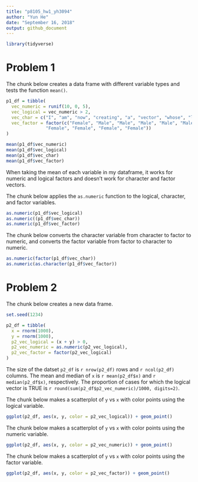 ```yaml
---
title: "p8105_hw1_yh3094"
author: "Yun He"
date: "September 16, 2018"
output: github_document
---
```


```r
library(tidyverse)
```

# Problem 1

The chunk below creates a data frame with different variable types and tests the function `mean()`.

```r
p1_df = tibble(
  vec_numeric = runif(10, 0, 5),
  vec_logical = vec_numeric > 2,
  vec_char = c("I", "am", "now", "creating", "a", "vector", "whose", "length", "is", "10"),
  vec_factor = factor(c("Female", "Male", "Male", "Male", "Male", "Male", 
               "Female", "Female", "Female", "Female"))
)

mean(p1_df$vec_numeric)
mean(p1_df$vec_logical)
mean(p1_df$vec_char)
mean(p1_df$vec_factor)
```

When taking the mean of each variable in my dataframe, it works for numeric and logical factors and doesn't work for character and factor vectors.

The chunk below applies the `as.numeric` function to the logical, character, and factor variables.

```r
as.numeric(p1_df$vec_logical)
as.numeric((p1_df$vec_char))
as.numeric(p1_df$vec_factor)
```

The chunk below converts the character variable from character to factor to numeric, and converts the factor variable from factor to character to numeric.

```r
as.numeric(factor(p1_df$vec_char))
as.numeric(as.character(p1_df$vec_factor))
```

# Problem 2

The chunk below creates a new data frame.

```r
set.seed(1234)

p2_df = tibble(
  x = rnorm(1000),
  y = rnorm(1000),
  p2_vec_logical = (x + y) > 0,
  p2_vec_numeric = as.numeric(p2_vec_logical),
  p2_vec_factor = factor(p2_vec_logical)
)
```

The size of the datset `p2_df` is `r nrow(p2_df)` rows and `r ncol(p2_df)` columns. 
The mean and median of `x` is `r mean(p2_df$x)` and `r median(p2_df$x)`, respectively.
The proportion of cases for which the logical vector is TRUE is `r round(sum(p2_df$p2_vec_numeric)/1000, digits=2)`.

The chunk below makes a scatterplot of `y` vs `x` with color points using the logical variable.

```r
ggplot(p2_df, aes(x, y, color = p2_vec_logical)) + geom_point()
```

The chunk below makes a scatterplot of `y` vs `x` with color points using the numeric variable.

```r
ggplot(p2_df, aes(x, y, color = p2_vec_numeric)) + geom_point()
```

The chunk below makes a scatterplot of `y` vs `x` with color points using the factor variable.

```r
ggplot(p2_df, aes(x, y, color = p2_vec_factor)) + geom_point()
```
